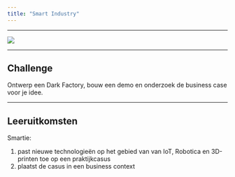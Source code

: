 ```yaml
---
title: "Smart Industry"
---
```

<hr>

<img src="media/smartbus.svg"/>

<hr>

## Challenge

Ontwerp een Dark Factory, bouw een demo en onderzoek de business case voor je idee.

<hr>

## Leeruitkomsten

Smartie:

1. past nieuwe technologieën op het gebied van van IoT, Robotica en 3D-printen toe op een praktijkcasus
2. plaatst de casus in een business context



